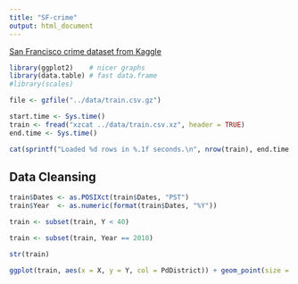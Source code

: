 ```yaml
---
title: "SF-crime"
output: html_document
---
```


[San Francisco crime dataset from Kaggle](https://www.kaggle.com/c/???)

```r
library(ggplot2)    # nicer graphs
library(data.table) # fast data.frame
#library(scales)
```

```r
file <- gzfile("../data/train.csv.gz")

start.time <- Sys.time()
train <- fread("xzcat ../data/train.csv.xz", header = TRUE)
end.time <- Sys.time()

cat(sprintf("Loaded %d rows in %.1f seconds.\n", nrow(train), end.time - start.time))
```

## Data Cleansing

```r
train$Dates <- as.POSIXct(train$Dates, "PST")
train$Year  <- as.numeric(format(train$Dates, "%Y"))

train <- subset(train, Y < 40)

train <- subset(train, Year == 2010)

str(train)
```


```r
ggplot(train, aes(x = X, y = Y, col = PdDistrict)) + geom_point(size = 0.1, alpha = 0.5)
```


